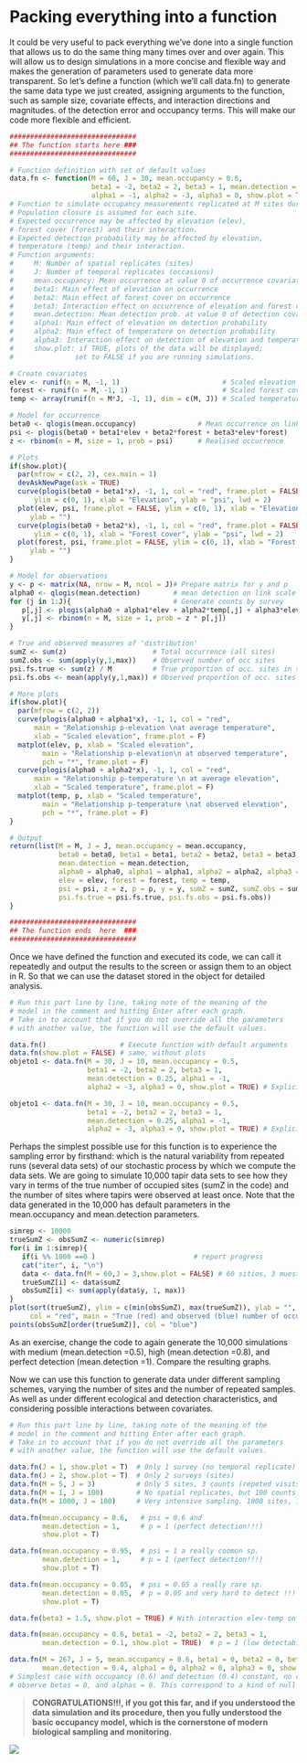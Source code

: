# Packing everything into a function {#function1}

It could be very useful to pack everything we've done into a single function that allows us to do the same thing many times over and over again. This will allow us to design simulations in a more concise and flexible way and makes the generation of parameters used to generate data more transparent. So let's define a function (which we'll call data.fn) to generate the same data type we just created, assigning arguments to the function, such as sample size, covariate effects, and interaction directions and magnitudes. of the detection error and occupancy terms. This will make our code more flexible and efficient. 

```{r fun, warning=FALSE}
###############################
## The function starts here ###
###############################

# Function definition with set of default values
data.fn <- function(M = 60, J = 30, mean.occupancy = 0.6, 
                    beta1 = -2, beta2 = 2, beta3 = 1, mean.detection = 0.3, 
                    alpha1 = -1, alpha2 = -3, alpha3 = 0, show.plot = TRUE){
# Function to simulate occupancy measurements replicated at M sites during J occasions.
# Population closure is assumed for each site.
# Expected occurrence may be affected by elevation (elev), 
# forest cover (forest) and their interaction.
# Expected detection probability may be affected by elevation, 
# temperature (temp) and their interaction.
# Function arguments:
#     M: Number of spatial replicates (sites)
#     J: Number of temporal replicates (occasions)
#     mean.occupancy: Mean occurrence at value 0 of occurrence covariates
#     beta1: Main effect of elevation on occurrence
#     beta2: Main effect of forest cover on occurrence
#     beta3: Interaction effect on occurrence of elevation and forest cover
#     mean.detection: Mean detection prob. at value 0 of detection covariates
#     alpha1: Main effect of elevation on detection probability
#     alpha2: Main effect of temperature on detection probability
#     alpha3: Interaction effect on detection of elevation and temperature
#     show.plot: if TRUE, plots of the data will be displayed; 
#               set to FALSE if you are running simulations.

# Create covariates
elev <- runif(n = M, -1, 1)                         # Scaled elevation
forest <- runif(n = M, -1, 1)                       # Scaled forest cover
temp <- array(runif(n = M*J, -1, 1), dim = c(M, J)) # Scaled temperature

# Model for occurrence
beta0 <- qlogis(mean.occupancy)               # Mean occurrence on link scale
psi <- plogis(beta0 + beta1*elev + beta2*forest + beta3*elev*forest)
z <- rbinom(n = M, size = 1, prob = psi)      # Realised occurrence

# Plots
if(show.plot){
  par(mfrow = c(2, 2), cex.main = 1)
  devAskNewPage(ask = TRUE)
  curve(plogis(beta0 + beta1*x), -1, 1, col = "red", frame.plot = FALSE, 
      ylim = c(0, 1), xlab = "Elevation", ylab = "psi", lwd = 2)
  plot(elev, psi, frame.plot = FALSE, ylim = c(0, 1), xlab = "Elevation", 
     ylab = "")
  curve(plogis(beta0 + beta2*x), -1, 1, col = "red", frame.plot = FALSE, 
      ylim = c(0, 1), xlab = "Forest cover", ylab = "psi", lwd = 2)
  plot(forest, psi, frame.plot = FALSE, ylim = c(0, 1), xlab = "Forest cover", 
     ylab = "")
}

# Model for observations
y <- p <- matrix(NA, nrow = M, ncol = J)# Prepare matrix for y and p
alpha0 <- qlogis(mean.detection)        # mean detection on link scale
for (j in 1:J){                         # Generate counts by survey
   p[,j] <- plogis(alpha0 + alpha1*elev + alpha2*temp[,j] + alpha3*elev*temp[,j])
   y[,j] <- rbinom(n = M, size = 1, prob = z * p[,j])
}

# True and observed measures of 'distribution'
sumZ <- sum(z)                     # Total occurrence (all sites)
sumZ.obs <- sum(apply(y,1,max))    # Observed number of occ sites
psi.fs.true <- sum(z) / M          # True proportion of occ. sites in sample
psi.fs.obs <- mean(apply(y,1,max)) # Observed proportion of occ. sites in sample

# More plots
if(show.plot){
  par(mfrow = c(2, 2))
  curve(plogis(alpha0 + alpha1*x), -1, 1, col = "red", 
      main = "Relationship p-elevation \nat average temperature", 
      xlab = "Scaled elevation", frame.plot = F)
  matplot(elev, p, xlab = "Scaled elevation", 
        main = "Relationship p-elevation\n at observed temperature", 
        pch = "*", frame.plot = F)
  curve(plogis(alpha0 + alpha2*x), -1, 1, col = "red", 
      main = "Relationship p-temperature \n at average elevation", 
      xlab = "Scaled temperature", frame.plot = F)
  matplot(temp, p, xlab = "Scaled temperature", 
        main = "Relationship p-temperature \nat observed elevation", 
        pch = "*", frame.plot = F)
}

# Output
return(list(M = M, J = J, mean.occupancy = mean.occupancy, 
            beta0 = beta0, beta1 = beta1, beta2 = beta2, beta3 = beta3, 
            mean.detection = mean.detection, 
            alpha0 = alpha0, alpha1 = alpha1, alpha2 = alpha2, alpha3 = alpha3, 
            elev = elev, forest = forest, temp = temp, 
            psi = psi, z = z, p = p, y = y, sumZ = sumZ, sumZ.obs = sumZ.obs, 
            psi.fs.true = psi.fs.true, psi.fs.obs = psi.fs.obs))
}

###############################
## The function ends  here  ###
###############################

```

Once we have defined the function and executed its code, we can call it repeatedly and output the results to the screen or assign them to an object in R. So that we can use the dataset stored in the object for detailed analysis.

```{r fun_call1, eval=FALSE, warning=FALSE}
# Run this part line by line, taking note of the meaning of the 
# model in the comment and hitting Enter after each graph.
# Take in to account that if you do not override all the parameters
# with another value, the function will use the default values.

data.fn()                  # Execute function with default arguments
data.fn(show.plot = FALSE) # same, without plots
objeto1 <- data.fn(M = 30, J = 10, mean.occupancy = 0.5, 
                   beta1 = -2, beta2 = 2, beta3 = 1, 
                   mean.detection = 0.25, alpha1 = -1,
                   alpha2 = -3, alpha3 = 0, show.plot = TRUE) # Explicit defaults

```


```{r fun_call1b, eval=TRUE, warning=FALSE, echo=FALSE, fig.show='asis'}

objeto1 <- data.fn(M = 30, J = 10, mean.occupancy = 0.5, 
                   beta1 = -2, beta2 = 2, beta3 = 1, 
                   mean.detection = 0.25, alpha1 = -1,
                   alpha2 = -3, alpha3 = 0, show.plot = TRUE) # Explicit defaults

```


Perhaps the simplest possible use for this function is to experience the sampling error by firsthand: which is the natural variability from repeated runs (several data sets) of our stochastic process by which we compute the data sets. We are going to simulate 10,000 tapir data sets to see how they vary in terms of the true number of occupied sites (sumZ in the code) and the number of sites where tapirs were observed at least once. Note that the data generated in the 10,000 has default parameters in the mean.occupancy and mean.detection parameters.


```{r fig7, cache=TRUE, fig.cap="Natural variability (sampling error) of the true number of occupied sites (ordered by size) in red and the observed number of occupied sites (in blue). The number of sites observed/total is also known as the naïve occupancy of deer occurrence at 60 sites in the simulation. The width of the blue area represents the error induced by imperfect detection. Note the importance of taking this error into account to get a better idea of the occupation.", fig.scap="fig7", warning=FALSE, message=FALSE, fig.show='asis'}


simrep <- 10000
trueSumZ <- obsSumZ <- numeric(simrep)
for(i in 1:simrep){
   if(i %% 1000 ==0 )                        # report progress
   cat("iter", i, "\n")
   data <- data.fn(M = 60,J = 3,show.plot = FALSE) # 60 sitios, 3 muestreos, p=0.3
   trueSumZ[i] <- data$sumZ
   obsSumZ[i] <- sum(apply(data$y, 1, max))
}
plot(sort(trueSumZ), ylim = c(min(obsSumZ), max(trueSumZ)), ylab = "", xlab = "Simulation",
     col = "red", main = "True (red) and observed (blue) number of occupied sites")
points(obsSumZ[order(trueSumZ)], col = "blue")

```


As an exercise, change the code to again generate the 10,000 simulations with medium (mean.detection =0.5), high (mean.detection =0.8), and perfect detection (mean.detection =1). Compare the resulting graphs.


Now we can use this function to generate data under different sampling schemes, varying the number of sites and the number of repeated samples. As well as under different ecological and detection characteristics, and considering possible interactions between covariates.


```{r fun_call3, eval=FALSE}
# Run this part line by line, taking note of the meaning of the 
# model in the comment and hitting Enter after each graph.
# Take in to account that if you do not override all the parameters
# with another value, the function will use the default values.

data.fn(J = 1, show.plot = T)  # Only 1 survey (no temporal replicate)
data.fn(J = 2, show.plot = T)  # Only 2 surveys (sites)
data.fn(M = 5, J = 3)          # Only 5 sites, 3 counts (repeted visits)
data.fn(M = 1, J = 100)        # No spatial replicates, but 100 counts
data.fn(M = 1000, J = 100)     # Very intensive sampling. 1000 sites, 100 visits

data.fn(mean.occupancy = 0.6,   # psi = 0.6 and
        mean.detection = 1,     # p = 1 (perfect detection!!!)
        show.plot = T)

data.fn(mean.occupancy = 0.95,  # psi = 1 a really coomon sp.
        mean.detection = 1,     # p = 1 (perfect detection!!!)
        show.plot = T)

data.fn(mean.occupancy = 0.05,  # psi = 0.05 a really rare sp.
        mean.detection = 0.05,  # p = 0.05 and very hard to detect !!!
        show.plot = T)

data.fn(beta3 = 1.5, show.plot = TRUE) # With interaction elev-temp on p

data.fn(mean.occupancy = 0.6, beta1 = -2, beta2 = 2, beta3 = 1, 
        mean.detection = 0.1, show.plot = TRUE)  # p = 1 (low detectability)

data.fn(M = 267, J = 5, mean.occupancy = 0.6, beta1 = 0, beta2 = 0, beta3 = 0, 
        mean.detection = 0.4, alpha1 = 0, alpha2 = 0, alpha3 = 0, show.plot = TRUE)
# Simplest case with occupancy (0.6) and detection (0.4) constant, no covariate effects
# observe betas = 0, and alphas = 0. This correspond to a kind of null model.

```


> **CONGRATULATIONS!!!, if you got this far, and if you understood the data simulation and its procedure, then you fully understood the basic occupancy model, which is the cornerstone of modern biological sampling and monitoring.**  


![](https://media.giphy.com/media/fxsqOYnIMEefC/giphy.gif)


